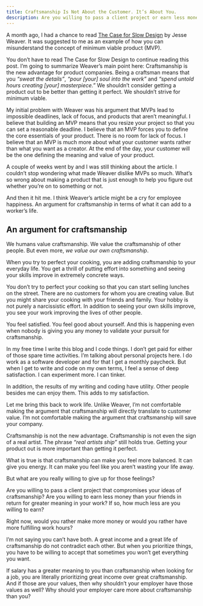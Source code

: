 ```yaml
---
title: Craftsmanship Is Not About the Customer. It’s About You.
description: Are you willing to pass a client project or earn less money than your friends in return for greater meaning in your work?
---
```


A month ago, I had a chance to read [The Case for Slow Design](https://medium.com/s/story/make-art-not-products-a-case-for-slow-design-ea53719c34a5) by Jesse Weaver. It was suggested to me as an example of how you can misunderstand the concept of minimum viable product (MVP).

You don’t have to read The Case for Slow Design to continue reading this post. I’m going to summarize Weaver’s main point here: Craftsmanship is the new advantage for product companies. Being a craftsman means that you _“sweat the details”_, _“pour [your] soul into the work”_ and _“spend untold hours creating [your] masterpiece.”_ We shouldn’t consider getting a product out to be better than getting it perfect. We shouldn’t strive for minimum viable.

My initial problem with Weaver was his argument that MVPs lead to impossible deadlines, lack of focus, and products that aren’t meaningful. I believe that building an MVP means that you resize your project so that you can set a reasonable deadline. I believe that an MVP forces you to define the core essentials of your product. There is no room for lack of focus. I believe that an MVP is much more about what your customer wants rather than what you want as a creator. At the end of the day, your customer will be the one defining the meaning and value of your product.

A couple of weeks went by and I was still thinking about the article. I couldn’t stop wondering what made Weaver dislike MVPs so much. What’s so wrong about making a product that is just enough to help you figure out whether you’re on to something or not.

And then it hit me. I think Weaver’s article might be a cry for employee happiness. An argument for craftsmanship in terms of what it can add to a worker’s life.

## An argument for craftsmanship

We humans value craftsmanship. We value the craftsmanship of other people. But even more, _we value our own craftsmanship_.

When you try to perfect your cooking, you are adding craftsmanship to your everyday life. You get a thrill of putting effort into something and seeing your skills improve in extremely concrete ways.

You don’t try to perfect your cooking so that you can start selling lunches on the street. There are no customers for whom you are creating value. But you might share your cooking with your friends and family. Your hobby is not purely a narcissistic effort. In addition to seeing your own skills improve, you see your work improving the lives of other people.

You feel satisfied. You feel good about yourself. And this is happening even when nobody is giving you any money to validate your pursuit for craftsmanship.

In my free time I write this blog and I code things. I don’t get paid for either of those spare time activities. I’m talking about personal projects here. I do work as a software developer and for that I get a monthly paycheck. But when I get to write and code on my own terms, I feel a sense of deep satisfaction. I can experiment more. I can tinker.

In addition, the results of my writing and coding have utility. Other people besides me can enjoy them. This adds to my satisfaction.

Let me bring this back to work life. Unlike Weaver, I’m not comfortable making the argument that craftsmanship will directly translate to customer value. I’m not comfortable making the argument that craftsmanship will save your company.

Craftsmanship is not the new advantage. Craftsmanship is not even the sign of a real artist. The phrase _“real artists ship”_ still holds true. Getting your product out is more important than getting it perfect.

What is true is that craftsmanship can make you feel more balanced. It can give you energy. It can make you feel like you aren’t wasting your life away.

But what are you really willing to give up for those feelings?

Are you willing to pass a client project that compromises your ideas of craftsmanship? Are you willing to earn less money than your friends in return for greater meaning in your work? If so, how much less are you willing to earn?

Right now, would you rather make more money or would you rather have more fulfilling work hours?

I’m not saying you can’t have both. A great income and a great life of craftsmanship do not contradict each other. But when you prioritize things, you have to be willing to accept that sometimes you won’t get everything you want.

If salary has a greater meaning to you than craftsmanship when looking for a job, you are literally prioritizing great income over great craftsmanship. And if those are your values, then why shouldn’t your employer have those values as well? Why should your employer care more about craftsmanship than you?
